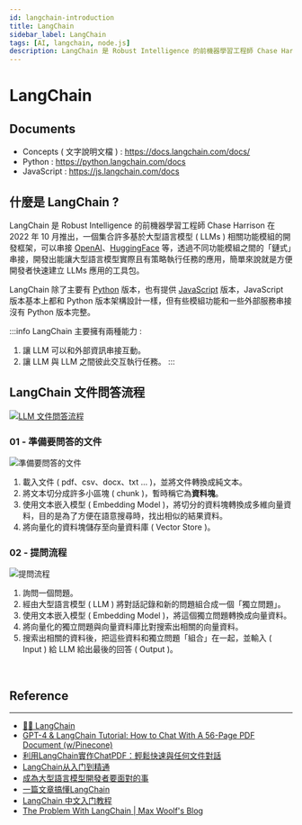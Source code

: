 ---
id: langchain-introduction
title: LangChain
sidebar_label: LangChain
tags: [AI, langchain, node.js]
description: LangChain 是 Robust Intelligence 的前機器學習工程師 Chase Harrison 在 2022 年 10 月推出，一個集合許多基於大型語言模型 ( LLMs ) 相關功能模組的開發框架。LangChain 除了主要有 Python 版本，也有提供 JavaScript 版本。
---

# LangChain

## Documents

- Concepts ( 文字說明文檔 ) : https://docs.langchain.com/docs/
- Python : https://python.langchain.com/docs
- JavaScript : https://js.langchain.com/docs

## 什麼是 LangChain ?

LangChain 是 Robust Intelligence 的前機器學習工程師 Chase Harrison 在 2022 年 10 月推出，一個集合許多基於大型語言模型 ( LLMs ) 相關功能模組的開發框架，可以串接 [OpenAI](https://openai.com/)、[HuggingFace](https://huggingface.co/) 等，透過不同功能模組之間的「鏈式」串接，開發出能讓大型語言模型實際且有策略執行任務的應用，簡單來說就是方便開發者快速建立 LLMs 應用的工具包。

LangChain 除了主要有 [Python](https://python.langchain.com/) 版本，也有提供 [JavaScript](https://github.com/hwchase17/langchainjs) 版本，JavaScript 版本基本上都和 Python 版本架構設計一樣，但有些模組功能和一些外部服務串接沒有 Python 版本完整。

:::info
<span>LangChain 主要擁有兩種能力 :</span><br />
1. 讓 LLM 可以和外部資訊串接互動。<br />
2. 讓 LLM 與 LLM 之間彼此交互執行任務。
:::

## LangChain 文件問答流程

[![LLM 文件問答流程](./assets/langChain_process.png)](./assets/langChain_process.png)

### **01 - 準備要問答的文件**

![準備要問答的文件](./assets/flow-1.png)

1. 載入文件 ( pdf、csv、docx、txt ... )，並將文件轉換成純文本。
2. 將文本切分成許多小區塊 ( chunk )，暫時稱它為**資料塊**。
3. 使用文本嵌入模型 ( Embedding Model )，將切分的資料塊轉換成多維向量資料，目的是為了方便在語意搜尋時，找出相似的結果資料。
4. 將向量化的資料塊儲存至向量資料庫 ( Vector Store )。

### **02 - 提問流程**

![提問流程](./assets/flow-2.png)

1. 詢問一個問題。
2. 經由大型語言模型 ( LLM ) 將對話記錄和新的問題組合成一個「獨立問題」。
3. 使用文本嵌入模型 ( Embedding Model )，將這個獨立問題轉換成向量資料。
4. 將向量化的獨立問題與向量資料庫比對搜索出相關的向量資料。
5. 搜索出相關的資料後，把這些資料和獨立問題「組合」在一起，並輸入 ( Input ) 給 LLM 給出最後的回答 ( Output )。

<br />

## Reference

---

- [🦜️🔗 LangChain](https://docs.langchain.com/docs/)
- [GPT-4 & LangChain Tutorial: How to Chat With A 56-Page PDF Document (w/Pinecone)](https://youtu.be/ih9PBGVVOO4)
- [利用LangChain實作ChatPDF：輕鬆快速與任何文件對話](https://edge.aif.tw/express-langchain-chatpdf/)
- [LangChain从入门到精通](https://www.zhihu.com/column/c_1632737846942478336)
- [成為大型語言模型開發者要面對的事](https://r23456999.medium.com/成為大型語言模型開發者要面對的事-46715fce482)
- [一篇文章搞懂LangChain](https://mp.weixin.qq.com/s/BvPBVN1BtxuQrqATDjAJvw)
- [LangChain 中文入门教程](https://liaokong.gitbook.io/llm-kai-fa-jiao-cheng/)
- [The Problem With LangChain | Max Woolf's Blog](https://minimaxir.com/2023/07/langchain-problem/)
